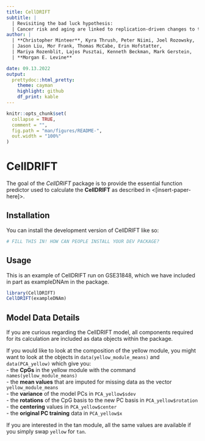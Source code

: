```yaml
---
title: CellDRIFT
subtitle: |
  | Revisiting the bad luck hypothesis: 
  | Cancer risk and aging are linked to replication-driven changes to the epigenome
author: |
  | **Christopher Minteer**, Kyra Thrush, Peter Niimi, Joel Rozowsky, 
  | Jason Liu, Mor Frank, Thomas McCabe, Erin Hofstatter, 
  | Mariya Rozenblit, Lajos Pusztai, Kenneth Beckman, Mark Gerstein, 
  | **Morgan E. Levine**

date: 09.13.2022
output: 
  prettydoc::html_pretty:
    theme: cayman
    highlight: github
    df_print: kable
---
```


<!-- README.md is generated from README.Rmd. Please edit that file -->

```r
knitr::opts_chunk$set(
  collapse = TRUE,
  comment = "",
  fig.path = "man/figures/README-",
  out.width = "100%"
)
```

# CellDRIFT

<!-- badges: start -->
<!-- badges: end -->

The goal of the *CellDRIFT* package is to provide the essential function predictor used to calculate the **CellDRIFT** as described in <[insert-paper-here]>.

## Installation

You can install the development version of CellDRIFT like so:

``` r
# FILL THIS IN! HOW CAN PEOPLE INSTALL YOUR DEV PACKAGE?
```

## Usage

This is an example of CellDRIFT run on GSE31848, which we have included in part as exampleDNAm in the package.

```r
library(CellDRIFT)
CellDRIFT(exampleDNAm)
```

## Model Data Details

If you are curious regarding the CellDRIFT model, all components required for its calculation are included as data objects within the package.  

If you would like to look at the composition of the yellow module, you might want to look at the objects in `data(yellow_module_means)` and `data(PCA_yellow)` which give you:  
 - the **CpGs** in the yellow module with the command `names(yellow_module_means)`  
 - the **mean values** that are imputed for missing data as the vector `yellow_module_means`  
 - the **variance** of the model PCs in `PCA_yellow$sdev`  
 - the **rotations** of the CpG basis to the new PC basis in `PCA_yellow$rotation`  
 - the **centering** values in `PCA_yellow$center`  
 - the **original PC training** data in `PCA_yellow$x`  
 
 If you are interested in the tan module, all the same values are available if you simply swap `yellow` for `tan`.  
 
 
